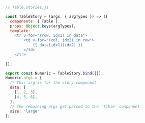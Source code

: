 ```js
// Table.stories.js

const TableStory = (args, { argTypes }) => ({
  components: { Table },
  props: Object.keys(argTypes),
  template: `
    <tr v-for="(row, idx1) in data">
        <td v-for="(col, idx2) in row">
            {{ data[idx1][idx2] }}
        </td>
    </tr>
  `
});

export const Numeric = TableStory.bind({});
Numeric.args = {
  // This arg is for the story component
  data: [
    [1, 2, 3],
    [4, 5, 6],
  ],
  // The remaining args get passed to the `Table` component
  size: 'large'
};
```
